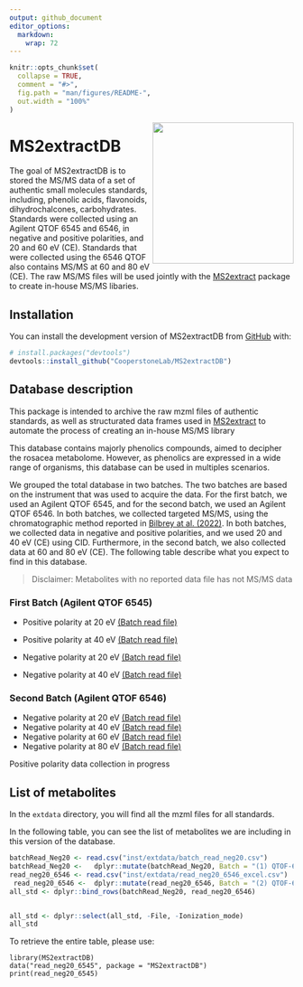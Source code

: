 ```yaml
---
output: github_document
editor_options: 
  markdown: 
    wrap: 72
---
```


<!-- README.md is generated from README.Rmd. Please edit that file -->

```r
knitr::opts_chunk$set(
  collapse = TRUE,
  comment = "#>",
  fig.path = "man/figures/README-",
  out.width = "100%"
)
```

<img src="man/figures/MS2extractDB.png" align="right" height="250" style="float:right; height:250px;"/>

# MS2extractDB

<!-- badges: start -->

<!-- badges: end -->

The goal of MS2extractDB is to stored the MS/MS data of a set of
authentic small molecules standards, including, phenolic acids,
flavonoids, dihydrochalcones, carbohydrates. Standards were collected
using an Agilent QTOF 6545 and 6546, in negative and positive
polarities, and 20 and 60 eV (CE). Standards that were collected using
the 6546 QTOF also contains MS/MS at 60 and 80 eV (CE). The raw MS/MS
files will be used jointly with the
[MS2extract](https://cooperstonelab.github.io/MS2extract/) package to
create in-house MS/MS libaries.

## Installation

You can install the development version of MS2extractDB from
[GitHub](https://github.com/CooperstoneLab/MS2extractDB) with:

``` r
# install.packages("devtools")
devtools::install_github("CooperstoneLab/MS2extractDB")
```

## Database description

This package is intended to archive the raw mzml files of authentic
standards, as well as structurated data frames used in
[MS2extract](https://cooperstonelab.github.io/MS2extract/) to automate
the process of creating an in-house MS/MS library

This database contains majorly phenolics compounds, aimed to decipher
the rosacea metabolome. However, as phenolics are expressed in a wide
range of organisms, this database can be used in multiples scenarios.

We grouped the total database in two batches. The two batches are based
on the instrument that was used to acquire the data. For the first
batch, we used an Agilent QTOF 6545, and for the second batch, we used
an Agilent QTOF 6546. In both batches, we collected targeted MS/MS,
using the chromatographic method reported in [Bilbrey at al.
(2022)](https://nph.onlinelibrary.wiley.com/doi/full/10.1111/nph.17693).
In both batches, we collected data in negative and positive polarities,
and we used 20 and 40 eV (CE) using CID. Furthermore, in the second
batch, we also collected data at 60 and 80 eV (CE). The following table
describe what you expect to find in this database.

> Disclaimer: Metabolites with no reported data file has not MS/MS data

###  First Batch (Agilent QTOF 6545)

* Positive polarity at 20 eV [(Batch read file)](https://github.com/CooperstoneLab/MS2extractDB/blob/main/inst/extdata/batch_read_pos20_6545.csv) 
* Positive polarity at 40 eV [(Batch read file)](https://github.com/CooperstoneLab/MS2extractDB/blob/main/inst/extdata/batch_read_neg40_6545.csv) 

* Negative polarity at 20 eV [(Batch read file)](https://github.com/CooperstoneLab/MS2extractDB/blob/main/inst/extdata/batch_read_neg20.csv) 
* Negative polarity at 40 eV [(Batch read file)](https://github.com/CooperstoneLab/MS2extractDB/blob/main/inst/extdata/batch_read_neg40.csv) 

###  Second Batch (Agilent QTOF 6546)

* Negative polarity at 20 eV [(Batch read file)](https://github.com/CooperstoneLab/MS2extractDB/blob/main/inst/extdata/read_neg20_6546_excel.csv)
* Negative polarity at 40 eV [(Batch read file)](https://github.com/CooperstoneLab/MS2extractDB/blob/main/inst/extdata/read_neg40_6546_excel.csv)
* Negative polarity at 60 eV [(Batch read file)](https://github.com/CooperstoneLab/MS2extractDB/blob/main/inst/extdata/read_neg60_6546_excel.csv)
* Negative polarity at 80 eV [(Batch read file)](https://github.com/CooperstoneLab/MS2extractDB/blob/main/inst/extdata/read_neg80_6546_excel.csv)

Positive polarity data collection in progress


## List of metabolites

In the `extdata` directory, you will find all the mzml files for all standards.

In the following table, you can see the list of metabolites we are including
in this version of the database.


```r

batchRead_Neg20 <- read.csv("inst/extdata/batch_read_neg20.csv") 
batchRead_Neg20 <-   dplyr::mutate(batchRead_Neg20, Batch = "(1) QTOF-6545")
read_neg20_6546 <- read.csv("inst/extdata/read_neg20_6546_excel.csv")
 read_neg20_6546 <-  dplyr::mutate(read_neg20_6546, Batch = "(2) QTOF-6546")
all_std <- dplyr::bind_rows(batchRead_Neg20, read_neg20_6546)  


all_std <- dplyr::select(all_std, -File, -Ionization_mode)
all_std
```


 To retrieve the entire table, please use:
 
```
library(MS2extractDB)
data("read_neg20_6545", package = "MS2extractDB")
print(read_neg20_6545)
```
